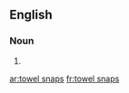 ==English==

===Noun===
{{head|en|noun plural form}}

# {{plural of|towel snap|lang=en}}

[[ar:towel snaps]]
[[fr:towel snaps]]